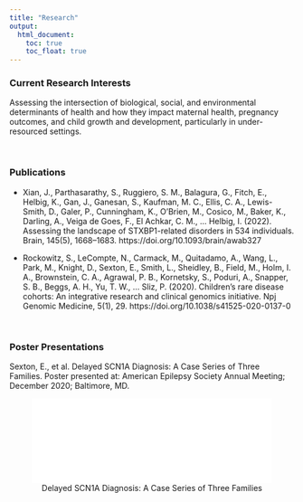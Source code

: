 ```yaml
---
title: "Research"
output: 
  html_document:
    toc: true
    toc_float: true
---
```


### Current Research Interests

Assessing the intersection of biological, social, and environmental determinants of health and how they impact maternal health, pregnancy outcomes, and child growth and development, particularly in under-resourced settings.  

<br> 

### Publications

* Xian, J., Parthasarathy, S., Ruggiero, S. M., Balagura, G., Fitch, E., Helbig, K., Gan, J., Ganesan, S., Kaufman, M. C., Ellis, C. A., Lewis-Smith, D., Galer, P., Cunningham, K., O’Brien, M., Cosico, M., Baker, K., Darling, A., Veiga de Goes, F., El Achkar, C. M., … Helbig, I. (2022). Assessing the landscape of STXBP1-related disorders in 534 individuals. Brain, 145(5), 1668–1683. https://doi.org/10.1093/brain/awab327

*	Rockowitz, S., LeCompte, N., Carmack, M., Quitadamo, A., Wang, L., Park, M., Knight, D., Sexton, E., Smith, L., Sheidley, B., Field, M., Holm, I. A., Brownstein, C. A., Agrawal, P. B., Kornetsky, S., Poduri, A., Snapper, S. B., Beggs, A. H., Yu, T. W., … Sliz, P. (2020). Children’s rare disease cohorts: An integrative research and clinical genomics initiative. Npj Genomic Medicine, 5(1), 29. https://doi.org/10.1038/s41525-020-0137-0

<br>

### Poster Presentations

Sexton, E., et al. Delayed SCN1A Diagnosis: A Case Series of Three Families. Poster presented at: American Epilepsy Society Annual Meeting; December 2020; Baltimore, MD.

<center>
![Delayed SCN1A Diagnosis: A Case Series of Three Families](images/AES2020_Sexton_DelayedSCN1ADiagnosis.pdf){width=100%}
</center>


